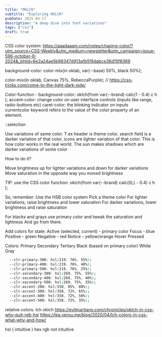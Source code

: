 ```yaml
---
title: "OKLCH"
subtitle: "Exploring OKLCH"
pubDate: 2025-04-17
description: "A deep dive into font variations"
tags: ["css"]
draft: true
---
```



CSS color system: https://aaadaaam.com/notes/chasing-color/?utm_source=CSS-Weekly&utm_medium=newsletter&utm_campaign=issue-596-october-8-2024&_bhlid=6e2a24ae5b98347d913a1b5f8dabce36d15f8369

background-color: color-mix(in oklab, var(--base) 50%, black 50%);

color-mix(in oklab, Canvas 75%, RebeccaPurple); // https://css-tricks.com/come-to-the-light-dark-side/

Color-function - background-color: oklch(from var(--brand) calc(1 - 0.4) c h );
accent-color: change color on user interface controls (inputs like range, radio-buttons etc)
caret-color: the blinking indicator on inputs
currentcolor keyword refers to the value of the color property of an element.

::selection

Use variations of same color. T.ex header is theme color, search field is a darker variation of that color, icons are lighter variation of that color.
This is how color works in the real world. The sun makes shadows which are darker variations of some color

How to do it?

Move brightness up for lighter variations and down for darker variations
Move saturation in the opposite way you moved brightness

TIP: use the CSS color function: oklch(from var(--brand) calc(l(L) - 0.4) c h );


So, remember:
Use the HSB color system
Pick a theme color
For lighter variations, raise brightness and lower saturation
For darker variations, lower brightness and raise saturation

For blacks and grays use primary color and tweak the saturation and lightness
And go from there.

Add colors for state:
Active (selected, current) - primary color
Focus - blue
Positive - green
Negative - red
Notice - yellow/orange 
Hover
Pressed

Colors:
Primary
Secondary
Tertiary
Black (based on primary color)
White
Gray

```css
  --clr-primary-300: hsl(219, 76%, 55%);
  --clr-primary-400: hsl(219, 76%, 40%);
  --clr-primary-500: hsl(219, 76%, 25%);
  --clr-secondary-300: hsl(269, 75%, 55%);
  --clr-secondary-400: hsl(269, 75%, 40%);
  --clr-secondary-500: hsl(269, 75%, 25%);
  --clr-accent-200: hsl(358, 85%, 80%);
  --clr-accent-300: hsl(358, 72%, 65%);
  --clr-accent-400: hsl(358, 72%, 50%);
  --clr-accent-500: hsl(358, 72%, 35%);
  ```


  relative colors:
lch
oklch
https://evilmartians.com/chronicles/oklch-in-css-why-quit-rgb-hsl
https://lea.verou.me/blog/2020/04/lch-colors-in-css-what-why-and-how/


hsl ( intuitive )
hex rgb not intuitive